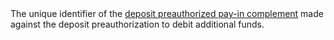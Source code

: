 <ParamField body="PayinComplementId" type="string" >    
The unique identifier of the <a href="/api-reference/deposit-preauthorizations/create-deposit-preauthorized-payin-complement">deposit preauthorized pay-in complement</a> made against the deposit preauthorization to debit additional funds.
</ParamField>